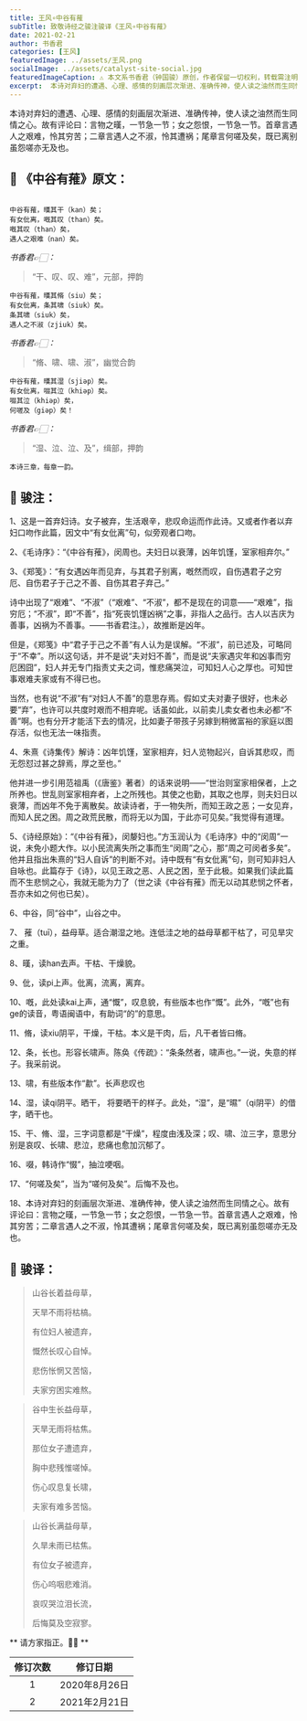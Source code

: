 ```yaml
---
title: 王风∘中谷有蓷
subTitle: 致敬诗经之骏注骏译《王风∘中谷有蓷》 
date: 2021-02-21 
author: 书香君
categories: [王风]
featuredImage: ../assets/王风.png
socialImage: ../assets/catalyst-site-social.jpg
featuredImageCaption: ⚠️️ 本文系书香君（钟国骏）原创，作者保留一切权利，转载需注明出处。
excerpt:  本诗对弃妇的遭遇、心理、感情的刻画层次渐进、准确传神，使人读之油然而生同情之心。故有评论曰：言物之暵，一节急一节；女之怨恨，一节急一节。首章言遇人之艰难，怜其穷苦；二章言遇人之不淑，怜其遭祸；尾章言何嗟及矣，既已离别虽怨嗟亦无及也。   
---
```


本诗对弃妇的遭遇、心理、感情的刻画层次渐进、准确传神，使人读之油然而生同情之心。故有评论曰：言物之暵，一节急一节；女之怨恨，一节急一节。首章言遇人之艰难，怜其穷苦；二章言遇人之不淑，怜其遭祸；尾章言何嗟及矣，既已离别虽怨嗟亦无及也。

## 🌼 《中谷有蓷》原文：
```

中谷有蓷，暵其干（kan）矣；
有女仳离，嘅其叹（than）矣。
嘅其叹（than）矣，
遇人之艰难（nan）矣。

```
*书香君👉🏻：* 

> “干、叹、叹、难”，元部，押韵

```
中谷有蓷，暵其脩（siu）矣；
有女仳离，条其啸（siuk）矣。
条其啸（siuk）矣，
遇人之不淑（zjiuk）矣。

```
*书香君👉🏻：* 

> “脩、啸、啸、淑”，幽觉合韵

```
中谷有蓷，暵其湿（sjiəp）矣。
有女仳离，啜其泣（khiəp）矣。
啜其泣（khiəp）矣，
何嗟及（giəp）矣！

```
*书香君👉🏻：* 

> “湿、泣、泣、及”，缉部，押韵

```
本诗三章，每章一韵。

```
## 🍁️ 骏注：

1、这是一首弃妇诗。女子被弃，生活艰辛，悲叹命运而作此诗。又或者作者以弃妇口吻作此篇，因文中“有女仳离”句，似旁观者口吻。

2、《毛诗序》：“《中谷有蓷》，闵周也。夫妇日以衰薄，凶年饥馑，室家相弃尔。”

3、《郑笺》：“有女遇凶年而见弃，与其君子别离，嘅然而叹，自伤遇君子之穷厄、自伤君子于己之不善、自伤其君子弃己。”

诗中出现了“艰难”、“不淑”（“艰难”、“不淑”，都不是现在的词意——“艰难”，指穷厄；“不淑”，即“不善”，指“死丧饥馑凶祸”之事，非指人之品行。古人以吉庆为善事，凶祸为不善事。——书香君注。），故推断是凶年。

但是，《郑笺》中“君子于己之不善”有人认为是误解。“不淑”，前已述及，可略同于“不幸”。所以这句话，并不是说“夫对妇不善”，而是说“夫家遇灾年和凶事而穷厄困囧”，妇人并无专门指责丈夫之词，惟悲痛哭泣，可知妇人心之厚也。可知世事艰难夫家或有不得已也。

当然，也有说“不淑”有“对妇人不善”的意思存焉。假如丈夫对妻子很好，也未必要“弃”，也许可以共度时艰而不相弃呢。话虽如此，以前卖儿卖女者也未必都“不善”啊。也有分开才能活下去的情况，比如妻子带孩子另嫁到稍微富裕的家庭以图存活，似也无法一味指责。

4、朱熹《诗集传》解诗：凶年饥馑，室家相弃，妇人览物起兴，自诉其悲叹，而无怨怼过甚之辞焉，厚之至也。”

他并进一步引用范祖禹（《唐鉴》著者）的话来说明——“世治则室家相保者，上之所养也。世乱则室家相弃者，上之所残也。其使之也勤，其取之也厚，则夫妇日以衰薄，而凶年不免于离散矣。故读诗者，于一物失所，而知王政之恶；一女见弃，而知人民之困。周之政荒民散，而将无以为国，于此亦可见矣。”我觉得有道理。

5、《诗经原始》：“《中谷有蓷》，闵嫠妇也。”方玉润认为《毛诗序》中的“闵周”一说，未免小题大作。以小民流离失所之事而生“闵周”之心，那“周之可闵者多矣”。他并且指出朱熹的“妇人自诉”的判断不对。诗中既有“有女仳离”句，则可知非妇人自咏也。此篇存于《诗》，以见王政之恶、人民之困，至于此极。如果我们读此篇而不生悲悯之心，我就无能为力了（世之读《中谷有蓷》而无以动其悲悯之怀者，吾亦未如之何也已矣）。

6、中谷，同“谷中”，山谷之中。

7、 蓷（tuī），益母草。适合潮湿之地。连低洼之地的益母草都干枯了，可见旱灾之重。

8、暵，读han去声。干枯、干燥貌。

9、仳，读pi上声。仳离，流离，离弃。

10、嘅，此处读kai上声，通“慨”，叹息貌，有些版本也作“慨”。此外，“嘅”也有ge的读音，粤语闽语中，有助词“的”的意思。

11、脩，读xiu阴平，干燥，干枯。本义是干肉，后，凡干者皆曰脩。

12、条，长也。形容长啸声。陈奂《传疏》：“条条然者，啸声也。”一说，失意的样子。我采前说。

13、啸，有些版本作“歗”。长声悲叹也

14、湿，读qi阴平。晒干， 将要晒干的样子。此处，“湿”，是“㬤”（qi阴平）的借字，晒干也。

15、干、脩、湿，三字词意都是“干燥”，程度由浅及深；叹、啸、泣三字，意思分别是哀叹、长啸、悲泣，悲痛也愈加沉郁了。

16、啜，韩诗作“惙”，抽泣哽咽。

17、“何嗟及矣”，当为“嗟何及矣”。后悔不及也。

18、本诗对弃妇的刻画层次渐进、准确传神，使人读之油然而生同情之心。故有评论曰：言物之暵，一节急一节；女之怨恨，一节急一节。首章言遇人之艰难，怜其穷苦；二章言遇人之不淑，怜其遭祸；尾章言何嗟及矣，既已离别虽怨嗟亦无及也。

## 🍁️ 骏译：

> 山谷长着益母草，
> 
> 天旱不雨将枯槁。
> 
> 有位妇人被遗弃，
> 
> 慨然长叹心自悼。
> 
> 悲伤怅惘又苦恼，
> 
> 夫家穷困实难熬。

> 谷中生长益母草，
> 
> 天旱无雨将枯焦。
> 
> 那位女子遭遗弃，
> 
> 胸中悲残惟嗟悼。
> 
> 伤心叹息复长啸，
> 
> 夫家有难多苦恼。

> 山谷长满益母草，
> 
> 久旱未雨已枯焦。
> 
> 有位女子被遗弃，
> 
> 伤心呜咽悲难消。
> 
> 哀叹哭泣泪长流，
> 
> 后悔莫及空寂寥。

** 请方家指正。🙏🏻 **

| 修订次数      | 修订日期 | 
|   :----: |    :----:   | 
| 1    | 2020年8月26日       | 
| 2    | 2021年2月21日       | 
